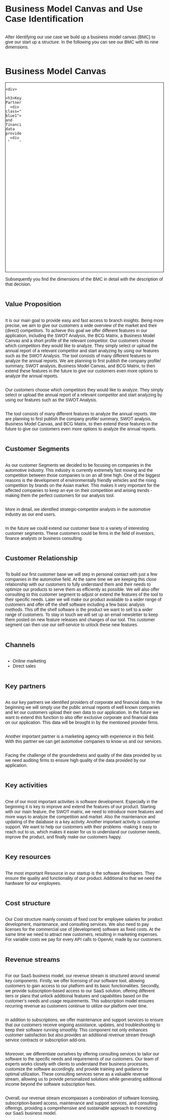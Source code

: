 # Business Model Canvas and Use Case Identification

After Identifying our use case we build up a business model canvas (BMC) to give our start up a structure. In the
following you can see our BMC with its nine dimensions.


<head>
<meta charset="UTF-8">
<meta name="viewport" content="width=device-width, initial-scale=1.0">
<title>Business Model Canvas</title>
<style>
    body {
        display: flex;
        flex-direction: column;
        font-family: sans-serif;
    }

    .wrapper {
        margin: auto;
        max-width: 960px;
        width: 100%;
    }

    .bmc {
        display: grid;
        grid: repeat(3, 200px) / repeat(10, 1fr);
    }

    .bmc,
    .bmc > div {
        border: 1px solid;
        background: #fff;
    }

    .bmc > div {
        display: grid;
        position: relative;
        gap: 10px;
        grid-template-rows: 30px;
        grid-auto-rows: 65px;
        padding: 8px;
    }

    .bmc > div:nth-child(8),
    .bmc > div:nth-child(9) {
        grid: 30px / repeat(5, 1fr);
    }

    .bmc > div:nth-child(8) h3,
    .bmc > div:nth-child(9) h3 {
        grid-column: 1 / -1;
    }


    .bmc > div:nth-child(8) .note,
    .bmc > div:nth-child(9) .note {
        grid-column: span 2;
    }

    .bmc h3 {
        margin: 0;
        font-size: 14px;
        color: #5b5b5b;
    }

    .note {
        padding: 15px;
        background: #F33C61;
        color: #fff;
        font-size: 14px;
        display: flex;
        align-items: center;
        justify-content: center;
        box-shadow: 0 2px 6px 1px rgba(0,0,0,.2);
    }

    .note.blue1 {
        background: #0000FF;
    }

    .note.blue2 {
        background: #0096FF;
    }

    .note.blue3 {
        background: #0047AB;
    }

    .note.blue4 {
        background: #89CFF0;
    }

    .note.blue5 {
        background: #1434A4;
    }

    .note.blue6 {
        background: #3F00FF;
    }

    .note.blue7 {
        background: #000080;
    }

    .note.blue8 {
        background: #0F52BA;
    }

    .note.blue9 {
        background: #0437F2;
    }

    .bmc > div:nth-child(1),
    .bmc > div:nth-child(4),
    .bmc > div:nth-child(7) {
        grid-area: span 2 / span 2;
    }

    .bmc > div:nth-child(2),
    .bmc > div:nth-child(5) {
        grid-column: span 2;
    }

    .bmc > div:nth-child(3) {
        grid-column: 3 / span 2;
        grid-row: 2;
    }

    .bmc > div:nth-child(6) {
        grid-column: 7 / span 2;
        grid-row: 2;
    }

    .bmc > div:nth-child(8),
    .bmc > div:nth-child(9) {
        grid-area: -2 / span 5;
    }
</style>
</head>
<body>

<div class="wrapper">
  <h1>Business Model Canvas</h1>
  <div class="bmc">
    <div>
      <h3>Key Partners</h3>
      <div class="note blue1">Corporate and financial data providers</div>
      <div class="note blue1">Marketing agencies for advertising campaigns</div>
      <div class="note blue1">Auditing firms to ensure data quality</div>
    </div>
    <div>
      <h3>Key Activities</h3>
      <div class="note blue2">Development of the software including new features</div>
      <div class="note blue2">Maintenance and updating of our database</div>
      <div class="note blue2">Customer support</div>
    </div>
    <div>
      <h3>Key Resources</h3>
      <div class="note blue3">Software developer</div>
      <div class="note blue3">Server</div>
      <div class="note blue3">Employee hardware</div>
    </div>
    <div>
      <h3>Value Proposition</h3>
      <div class="note blue4">Quick and easy access to industry insights</div>
      <div class="note blue4">Individual industry and trend evaluations</div>
      <div class="note blue4">Competitor comparison (benchmarking) and trend analysis</div>
      <div class="note blue4">SWOT analysis</div>
      <div class="note blue4">BCG Matrix</div>
      <div class="note blue4">BMC</div>
    </div>
    <div>
      <h3>Customer Relationship</h3>
      <div class="note blue5">E-Mail Newsletter</div>
      <div class="note blue5">Personalized consulting</div>
      <div class="note blue5">Self-service</div>
    </div>
    <div>
      <h3>Channels</h3>
      <div class="note blue6">Online marketing</div>
      <div class="note blue6">Direct sales</div>
    </div>
    <div>
      <h3>Customer Segments</h3>
      <div class="note blue7">Competitive analysts in automotive industry</div>
      <div class="note blue7">Investors</div>
      <div class="note blue7">Financial analysts</div>
      <div class="note blue7">Management consultants</div>
    </div>
    <div>
      <h3>Cost Structure</h3>
      <div class="note blue8">Employee salaries</div>
      <div class="note blue8">Licenses</div>
      <div class="note blue8">Servers</div>
      <div class="note blue8">Marketing expenses</div>
    </div>
    <div>
      <h3>Revenue Streams</h3>
      <div class="note blue9">Licensing of the tool</div>
      <div class="note blue9">Subscriptions</div>
      <div class="note blue9">Maintenance and support</div>
      <div class="note blue9">Consulting Services</div>
    </div>
  </div>
</div>

</body>
</html>


Subsequently you find the dimensions of the BMC in detail with the description of that decision.

## Value Proposition
It is our main goal to provide easy and fast access to branch insights. Being more precise, we aim to give our
customers a wide overview of the market and their (direct) competitors. To achieve this goal we offer different
features in our application, including the SWOT Analysis, the BCG Matrix, a Business Model Canvas and a short profile
of the relevant competitor.
Our customers choose which competitors they would like to analyze. They simply select or upload the annual report of a
relevant competitor and start analyzing by using our features such as the SWOT Analysis.
The tool consists of many different features to analyze the annual reports. We are planning to first publish the
company profile/ summary, SWOT analysis, Business Model Canvas, and BCG Matrix, to then extend these features in the
future to give our customers even more options to analyze the annual reports.

Our customers choose which competitors they would like to analyze. They simply select or upload the annual report of a
relevant competitor and start analyzing by using our features such as the SWOT Analysis.

The tool consists of many different features to analyze the annual reports. We are planning to first publish the
company profile/ summary, SWOT analysis, Business Model Canvas, and BCG Matrix, to then extend these features in the
future to give our customers even more options to analyze the annual reports.


## Customer Segments
As our customer Segments we decided to be focusing on companies in the automotive industry. This industry is currently
extremely fast moving and the competition between those companies is on an all time high. One of the biggest reasons is
the development of environmentally friendly vehicles and the rising competition by brands on the Asian market. This
makes it very important for the affected companies to keep an eye on their competition and arising trends -making them
the perfect customers for our analysis tool.

More in detail, we identified strategic-competitor analysts in the automotive industry as our end users.

In the future we could extend our customer base to a variety of interesting customer segments. These customers could be
firms in the field of investors, finance analysts or business consulting.


## Customer Relationship
To build our first customer base we will step in personal contact with just a few companies in the automotive field. At
the same time we are keeping this close relationship with our customers to fully understand them and their needs to
optimize our products to serve them as efficiently as possible. We will also offer consulting to this customer segment
to adjust or extend the features of the tool to their specific needs.
Later we will make our product available to a wider range of customers and offer off the shelf software including a few
basic analysis methods. This off the shelf software is the product we want to sell to a wider range of customers. To
stay in touch we will set up an email newsletter to keep them posted on new feature releases and changes of our tool.
This customer segment can then use our self-service to unlock these new features.


## Channels
* Online marketing
* Direct sales

## Key partners
As our key partners we identified providers of corporate and financial data. In the beginning we will simply use the
public annual reports of well known companies and let our customers upload their own data to our application. In the
future we want to extend this function to also offer exclusive corporate and financial data on our application. This
data will be brought in by the mentioned provider firms.

Another important partner is a marketing agency with experience in this field. With this partner we can get automotive
companies to know us and our services.

Facing the challenge of the groundedness and quality of the data provided by us we need auditing firms to ensure high
quality of the data provided by our application.


## Key activities
One of our most important activities is software development. Especially in the beginning it is key to improve and
extend the features of our product. Starting with our main feature, the SWOT matrix, we need to introduce more features
and more ways to analyze the competition and market.
Also the maintenance and updating of the database is a key activity.
Another important activity is customer support. We want to help our customers with their problems -making it easy to
reach out to us, which makes it easier for us to understand our customer needs, improve the product, and finally make
our customers happy.


## Key resources
The most important Resource in our startup is the software developers. They ensure the quality and functionality of
our product. Additional to that we need the hardware for our employees.

## Cost structure
Our Cost structure mainly consists of  fixed cost for employee salaries for product development, maintenance, and
consulting services. We also need to pay licenses for the commercial use of (development) software as fixed costs. At
the same time we need to attract new customers, resulting in marketing expenses. For variable costs we pay for every API
calls to OpenAI, made by our customers.

## Revenue streams

For our SaaS business model, our revenue stream is structured around several key components. Firstly, we offer
licensing of our software tool, allowing customers to gain access to our platform and its basic functionalities.
Secondly, we provide subscription-based access to our SaaS solution, offering different tiers or plans that unlock
additional features and capabilities based on the customer's needs and usage requirements. This subscription model
ensures recurring revenue as customers continue to utilize our platform over time.

In addition to subscriptions, we offer maintenance and support services to ensure that our customers receive ongoing
assistance, updates, and troubleshooting to keep their software running smoothly. This component not only enhances
customer satisfaction but also provides an additional revenue stream through service contracts or subscription add-ons.

Moreover, we differentiate ourselves by offering consulting services to tailor our software to the specific needs and
requirements of our customers. Our team of experts works closely with clients to understand their business processes,
customize the software accordingly, and provide training and guidance for optimal utilization. These consulting
services serve as a valuable revenue stream, allowing us to provide personalized solutions while generating additional
income beyond the software subscription fees.

Overall, our revenue stream encompasses a combination of software licensing, subscription-based access, maintenance and
support services, and consulting offerings, providing a comprehensive and sustainable approach to monetizing our SaaS
business model.
